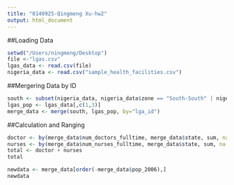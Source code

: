 ```yaml
---
title: "0140925-Qingmeng Xu-hw2"
output: html_document
---
```


##Loading Data

```r
setwd("/Users/ningmeng/Desktop")
file <-"lgas.csv"
lgas_data <- read.csv(file)
nigeria_data <- read.csv("sample_health_facilities.csv")
```

##Mergering Data by ID

```r
south <- subset(nigeria_data, nigeria_data$zone == "South-South" | nigeria_data$zone == "Southeast" | nigeria_data$zone == "Southwest")
lgas_pop <- lgas_data[,c(1,3)]
merge_data <- merge(south, lgas_pop, by="lga_id")
```

##Calculation and Ranging

```r
doctor <- by(merge_data$num_doctors_fulltime, merge_data$state, sum, na.rm=TRUE)
nurses <- by(merge_data$num_nurses_fulltime, merge_data$state, sum, na.rm=TRUE)
total <- doctor + nurses
total

newdata <- merge_data[order(-merge_data$pop_2006),]
newdata
```
